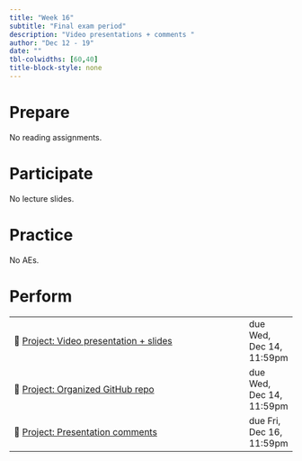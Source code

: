 ```yaml
---
title: "Week 16"
subtitle: "Final exam period"
description: "Video presentations + comments "
author: "Dec 12 - 19"
date: ""
tbl-colwidths: [60,40]
title-block-style: none
---
```


# Prepare

No reading assignments.

# Participate

No lecture slides.

# Practice

No AEs.

# Perform

|                                                                                                                                |                          |
|--------------------------------------------------------------------------------------------------------------------------------|--------------------------|
| 📝 [Project: Video presentation + slides](https://sta210-fa22.netlify.app/project-instructions.html#video-presentation-slides) | due Wed, Dec 14, 11:59pm |
| 📝 [Project: Organized GitHub repo](https://sta210-fa22.netlify.app/project-instructions.html#reproducibility-organization)    | due Wed, Dec 14, 11:59pm |
| 📝 [Project: Presentation comments](https://sta210-fa22.netlify.app/project-instructions.html#presentation-comments)           | due Fri, Dec 16, 11:59pm |
